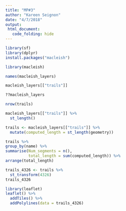 ```yaml
---
title: "MP#3"
author: "Kareen Seignon"
date: "4/7/2018"
output: 
 html_document:
   code_folding: hide 
---
```


```r
library(sf)
library(dplyr)
install.packages("macleish") 
```
```r
library(macleish)
```
```r
names(macleish_layers)
```
```r
macleish_layers[["trails"]]
```
```r
??macleish_layers
```
```r
nrow(trails)
```
```r
macleish_layers[["trails"]] %>%
  st_length()
```
```r
trails <- macleish_layers[["trails"]] %>%
  mutate(computed_length = st_length(geometry))
```
```r
trails %>% 
group_by(name) %>% 
summarise(Num_segments = n(), 
          total_length = sum(computed_length)) %>%
arrange(total_length)
```
```r
trails_4326 <- trails %>%
  st_transform(4326)
trails_4326
```
```r
library(leaflet)
leaflet() %>%
  addTiles() %>%
  addPolylines(data = trails_4326)
```




